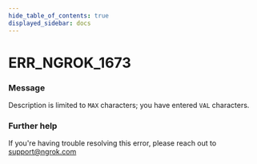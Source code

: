 ```yaml
---
hide_table_of_contents: true
displayed_sidebar: docs
---
```



# ERR_NGROK_1673

### Message

Description is limited to `MAX` characters; you have entered `VAL` characters.

<ErrorDetails error="err_ngrok_1673" />

### Further help

If you're having trouble resolving this error, please reach out to [support@ngrok.com](mailto:support@ngrok.com?subject=Help%20with%20ERR_NGROK_1673)

